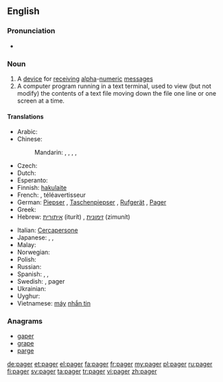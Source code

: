 ==English==

===Pronunciation===
* {{rhymes|eɪdʒə(r)}}

===Noun===
{{en-noun}}

# A [[device]] for [[receive|receiving]] [[alpha]]-[[numeric]] [[message]]s
# A computer program running in a text terminal, used to view (but not modify) the contents of a text file moving down the file one line or one screen at a time.

====Translations====
{{trans-top|device}}
* Arabic: {{t|ar|بيجر|m|tr=beyjer, peyjer}}
* Chinese:
*: Mandarin: {{t+|cmn|呼叫器|tr=hūjiàoqì|sc=Hani}},  {{t|cmn|BB機|sc=Hani}},  {{t|cmn|BB机|tr=bībī-jī|sc=Hani}}, {{t|cmn|BP機|sc=Hani}},  {{t|cmn|BP机|tr=bīpī-jī|sc=Hani}}
* Czech: {{t|cs|pager|m}}
* Dutch: {{t|nl|bieper}}
* Esperanto: {{t|eo|poŝmesaĝilo}}
* Finnish: [[hakulaite]]
* French: {{t+|fr|bip|m}}, téléavertisseur
* German: [[Piepser]] {{g|m}}, [[Taschenpiepser]] {{g|m}}, [[Rufgerät]] {{g|n}}, [[Pager]] {{g|m}}
* Greek: {{t|el|τηλεειδοποιητής|m|tr=tileeidopoiitís|sc=Grek}}
* Hebrew: [[איתורית]] (iturít) {{g|f}}, [[זימונית]] (zimunít) {{g|f}}
{{trans-mid}}
* Italian: [[Cercapersone]] {{g|m}}
* Japanese: {{t|ja|ポケットベル|tr=pokettoberu}},  {{t|ja|ポケベル|tr=pokeberu}},  {{t|ja|ページャ|tr=pēja}}
* Malay: {{t|ms|alat kelui}}
* Norwegian: {{t|no|personsøker|m}}
* Polish: {{l|pl|pager}} {{g|m}}
* Russian: {{t+|ru|пейджер|m|tr=péjdžer}}
* Spanish: {{t|es|buscapersonas|m}}, {{t|es|bíper|m}}, {{t+|es|busca|m}}
* Swedish: {{t|sv|personsökare}}, pager
* Ukrainian: {{t+|uk|пейджер|m|tr=péjdžer}}
* Uyghur: {{t|ug|چاقىرغۇ|tr=chaqirghu|sc=ug-Arab}}
* Vietnamese: [[máy]] [[nhắn tin]]
{{trans-bottom}}

===Anagrams===
* [[gaper#English|gaper]]
* [[grape#English|grape]]
* [[parge#English|parge]]

[[de:pager]]
[[et:pager]]
[[el:pager]]
[[fa:pager]]
[[fr:pager]]
[[my:pager]]
[[pl:pager]]
[[ru:pager]]
[[fi:pager]]
[[sv:pager]]
[[ta:pager]]
[[tr:pager]]
[[vi:pager]]
[[zh:pager]]